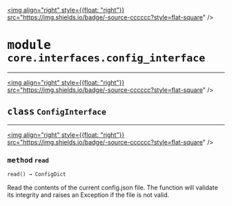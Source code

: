 <!-- markdownlint-disable -->

<a href="https://github.com/tum-esm/pyr/tree/main/packages/packages/core/interfaces/config_interface.py#L0"><img align="right" style={{float: "right"}} src="https://img.shields.io/badge/-source-cccccc?style=flat-square" /></a>

# <kbd>module</kbd> `core.interfaces.config_interface`






---

<a href="https://github.com/tum-esm/pyr/tree/main/packages/packages/core/interfaces/config_interface.py#L13"><img align="right" style={{float: "right"}} src="https://img.shields.io/badge/-source-cccccc?style=flat-square" /></a>

## <kbd>class</kbd> `ConfigInterface`







---

<a href="https://github.com/tum-esm/pyr/tree/main/packages/packages/core/utils/with_filelock.py#L14"><img align="right" style={{float: "right"}} src="https://img.shields.io/badge/-source-cccccc?style=flat-square" /></a>

### <kbd>method</kbd> `read`

```python
read() → ConfigDict
```

Read the contents of the current config.json file. The function will validate its integrity and raises an Exception if the file is not valid. 


